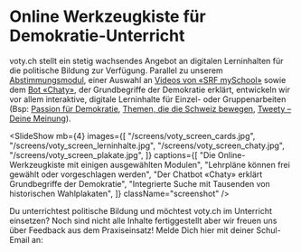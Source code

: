 
# Online Werkzeugkiste für Demokratie-Unterricht

voty.ch stellt ein stetig wachsendes Angebot an digitalen Lerninhalten für die politische Bildung zur Verfügung.
Parallel zu unserem <A href="/abstimmung" target="content">Abstimmungsmodul</A>, einer Auswahl an <A href="/cards/" target="content">Videos von «SRF mySchool»</A> sowie dem <A href="/cards/chaty_demokratie_griechenland" target="content">Bot «Chaty»</A>,
der Grundbegriffe der Demokratie erklärt, entwickeln wir vor allem interaktive, digitale Lerninhalte
für Einzel- oder Gruppenarbeiten (Bsp: <A href="/cards/passion"  target="content">Passion für Demokratie</A>, <A href="/cards/swissvotes_themen" target="content">Themen, die die Schweiz bewegen</A>, <A href="/cards/tweety" target="content">Tweety – Deine Meinung</A>).

<SlideShow
  mb={4}
  images={[
    "/screens/voty_screen_cards.jpg",
    "/screens/voty_screen_lerninhalte.jpg",
    "/screens/voty_screen_chaty.jpg",
    "/screens/voty_screen_plakate.jpg",
  ]}
  captions={[
    "Die Online-Werkzeugkiste mit einigen ausgewählten Modulen",
    "Lehrpläne können frei gewählt oder vorgeschlagen werden",
    "Der Chatbot «Chaty» erklärt Grundbegriffe der Demokratie",
    "Integrierte Suche mit Tausenden von historischen Wahlplakaten",
  ]}
  className="screenshot"
/>

<Info type="info" py={3}>
  Du unterrichtest politische Bildung und möchtest voty.ch im Unterricht
  einsetzen? Noch sind nicht alle Inhalte fertiggestellt aber wir freuen uns
  über Feedback aus dem Praxiseinsatz! Melde Dich hier mit deiner Schul-Email
  an:
  <br />
  <br />
  <NewsletterSlim campaign="Lernen" />
</Info>

